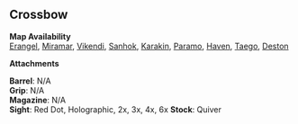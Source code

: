 
## Crossbow

<Weapon name="Crossbow"/>

**Map Availability**  
[Erangel](/maps/erangel),
[Miramar](/maps/miramar),
[Vikendi](/maps/vikendi),
[Sanhok](/maps/sanhok),
[Karakin](/maps/karakin),
[Paramo](/maps/paramo),
[Haven](/maps/haven),
[Taego](/maps/taego),
[Deston](/maps/deston)  

**Attachments**  

**Barrel**: N/A  
**Grip**: N/A  
**Magazine**: N/A  
**Sight**: Red Dot, Holographic, 2x, 3x, 4x, 6x
**Stock**: Quiver  
